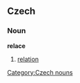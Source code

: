 ==Czech==

===Noun===
'''relace''' {{f}}

# [[relation]] {{mathematics|lang=cs}}

[[Category:Czech nouns]]